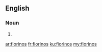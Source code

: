 ==English==

===Noun===
{{head|en}}

# {{plural of|fiorino}}

[[ar:fiorinos]]
[[fr:fiorinos]]
[[ku:fiorinos]]
[[my:fiorinos]]